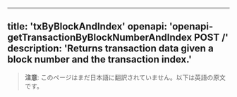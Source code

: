 <!-- AUTO-GENERATED-CONTENT:START (ENGLISH-COPY) -->
---
title: 'txByBlockAndIndex'
openapi: 'openapi-getTransactionByBlockNumberAndIndex POST /'
description: 'Returns transaction data given a block number and the transaction index.'
---

> **注意**: このページはまだ日本語に翻訳されていません。以下は英語の原文です。
